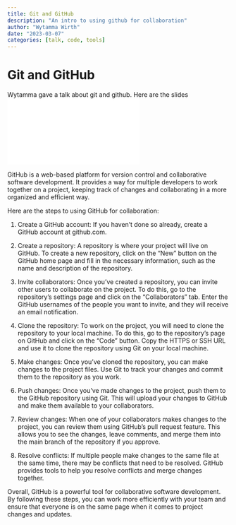 ```yaml
---
title: Git and GitHub
description: "An intro to using github for collaboration"
author: "Wytamma Wirth"
date: "2023-03-07"
categories: [talk, code, tools]
---
```


# Git and GitHub

Wytamma gave a talk about git and github. Here are the slides ![git-github-roam.pdf](git-github-roam.pdf)

GitHub is a web-based platform for version control and collaborative software development. It provides a way for multiple developers to work together on a project, keeping track of changes and collaborating in a more organized and efficient way.

Here are the steps to using GitHub for collaboration:

1. Create a GitHub account: If you haven't done so already, create a GitHub account at github.com.

2. Create a repository: A repository is where your project will live on GitHub. To create a new repository, click on the "New" button on the GitHub home page and fill in the necessary information, such as the name and description of the repository.

3. Invite collaborators: Once you've created a repository, you can invite other users to collaborate on the project. To do this, go to the repository's settings page and click on the "Collaborators" tab. Enter the GitHub usernames of the people you want to invite, and they will receive an email notification.

4. Clone the repository: To work on the project, you will need to clone the repository to your local machine. To do this, go to the repository's page on GitHub and click on the "Code" button. Copy the HTTPS or SSH URL and use it to clone the repository using Git on your local machine.

5. Make changes: Once you've cloned the repository, you can make changes to the project files. Use Git to track your changes and commit them to the repository as you work.

6. Push changes: Once you've made changes to the project, push them to the GitHub repository using Git. This will upload your changes to GitHub and make them available to your collaborators.

7. Review changes: When one of your collaborators makes changes to the project, you can review them using GitHub's pull request feature. This allows you to see the changes, leave comments, and merge them into the main branch of the repository if you approve.

8. Resolve conflicts: If multiple people make changes to the same file at the same time, there may be conflicts that need to be resolved. GitHub provides tools to help you resolve conflicts and merge changes together.

Overall, GitHub is a powerful tool for collaborative software development. By following these steps, you can work more efficiently with your team and ensure that everyone is on the same page when it comes to project changes and updates.
